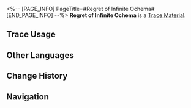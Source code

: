 <%-- [PAGE_INFO]
PageTitle=#Regret of Infinite Ochema#
[END_PAGE_INFO] --%>
{{Item Infobox
|id          = 110503
|image       = Item Regret of Infinite Ochema.png{{subst:void|<!--$UPLOAD:<<SpriteOutput/ItemFigures/110503.png>-<Item Regret of Infinite Ochema.png>-<Item Icons>>-->}}
|type        = Trace Material
|invCategory = Upgrade Materials
|rarity      = 4
|effect      = 
|description = Advanced level-up material for Traces.
|source1     = [[Echo of War: Divine Seed]]
}}
{{Description|No matter how many bodies it steals, its wish remains unfulfilled. Like those who seek the medicines of immortality, it craves an imperishable vessel, one that will rid it of its fear of destruction. And yet, it knows this is a dream that will never come true.<br /><br />''"I have seen countless worlds devoured by The Blemished One's conflagration, and I was one of THEIR flames. I danced at the twirl of THEIR fingers, keenly aware that should the fuel burn out, this fire will also extinguish..."''}}
'''Regret of Infinite Ochema''' is a [[Trace Material]].

==Trace Usage==
{{Trace Usage}}

==Other Languages==
{{Other Languages
|en   = Regret of Infinite Ochema
|zhs  = 无穷假身的遗恨
|zht  = 無窮假身的遺恨
|ja   = 無窮なる仮身の遺恨
|ko   = 무한한 가짜의 여한
|es   = Arrepentimiento del eterno vehículo del alma
|fr   = Regret de l'ochéma infini
|ru   = Покаяние вечного ложного тела
|th   = Regret of Infinite Ochema
|vi   = Oán Hận Vô Hạn
|de   = Bedauern des unendlichen Pseudokörpers
|id   = Regret of Infinite Ochema
|pt   = Arrependimento do Ochema Infinito
}}

==Change History==
{{Change History|1.0}}

==Navigation==
{{Upgrade Material Navbox}}